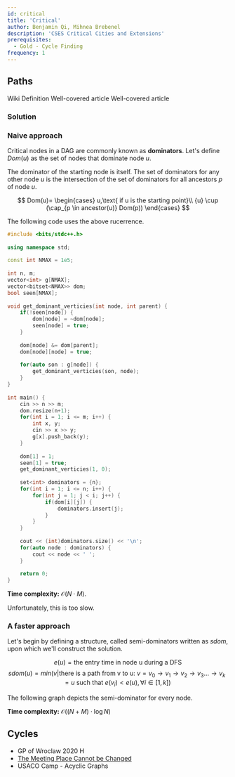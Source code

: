 ```yaml
---
id: critical
title: 'Critical'
author: Benjamin Qi, Mihnea Brebenel
description: 'CSES Critical Cities and Extensions'
prerequisites:
  - Gold - Cycle Finding
frequency: 1
---
```


## Paths

<FocusProblem problem="critical" />

<Resources>
	<Resource
		source="Wiki"
		title="Dominator"
		url="https://en.wikipedia.org/wiki/Dominator_(graph_theory)"
		starred
	>
  	Wiki Definition
 	</Resource>
	<Resource
		source="Blog"
		title="Dominator Tree"
		url="https://tanujkhattar.wordpress.com/2016/01/11/dominator-tree-of-a-directed-graph/"
	>
    Well-covered article
    </Resource>
	<Resource
		source="Blog"
		title="Visualizing Dominators"
		url="https://sbaziotis.com/compilers/visualizing-dominators.html"
		starred
	>
    Well-covered article
    </Resource>
</Resources>

### Solution 

### Naive approach

Critical nodes in a DAG are commonly known as **dominators**. Let's define $Dom(u)$ as the set of nodes that dominate node $u$.

The dominator of the starting node is itself. The set of dominators for any other node $u$ is the intersection of the set of dominators for all ancestors
$p$ of node $u$.

$$
Dom(u)=
\begin{cases}
u,\text{ if u is the starting point}\\ 
{u}  \cup (\cap_{p \in ancestor(u)} Dom(p)) 
\end{cases}
$$

The following code uses the above rucerrence.
<LanguageSection>
<CPPSection>

```cpp
#include <bits/stdc++.h>
 
using namespace std;
 
const int NMAX = 1e5;
 
int n, m;
vector<int> g[NMAX];
vector<bitset<NMAX>> dom;
bool seen[NMAX];
 
void get_dominant_verticies(int node, int parent) {
	if(!seen[node]) {
		dom[node] = ~dom[node];
		seen[node] = true;
	}
 
	dom[node] &= dom[parent];
	dom[node][node] = true;
 
	for(auto son : g[node]) {
		get_dominant_verticies(son, node);
	} 
}
 
int main() {
	cin >> n >> m;
	dom.resize(n+1);
	for(int i = 1; i <= m; i++) {
		int x, y;
		cin >> x >> y;
		g[x].push_back(y);
	}
 
	dom[1] = 1;
	seen[1] = true;
	get_dominant_verticies(1, 0);
 
	set<int> dominators = {n};
	for(int i = 1; i <= n; i++) {
		for(int j = 1; j < i; j++) {
			if(dom[i][j]) {
				dominators.insert(j);
			}
		}
	}
 
	cout << (int)dominators.size() << '\n';
	for(auto node : dominators) {
		cout << node << ' ';
	}
 
	return 0;
}

```

</CPPSection>
</LanguageSection>

**Time complexity:** $\mathcal{O}(N \cdot M)$.

Unfortunately, this is too slow. 

### A faster approach

Let's begin by defining a structure, called semi-dominators written as $sdom$, upon which we'll construct the solution.

$$
e(u) = \text{the entry time in node u during a DFS}
$$
$$
sdom(u)= min(v \vert \text{there is a path from v to u: } v = v_0 \rightarrow v_1 \rightarrow v_2 \rightarrow v_3 \dots \rightarrow v_k = u \text{ such that } e(v_i)<e(u), \forall i \in [1,k]) 
$$

The following graph depicts the semi-dominator for every node.

**Time complexity:** $\mathcal{O}((N+M) \cdot \log{N})$

## Cycles

- GP of Wroclaw 2020 H
- [The Meeting Place Cannot be Changed](https://codeforces.com/problemset/problem/982/F)
- USACO Camp - Acyclic Graphs

<Problems problems="list" />